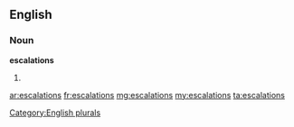 ==English==

===Noun===
'''escalations'''

# {{plural of|[[escalation]]}}

[[Category:English plurals]]

[[ar:escalations]]
[[fr:escalations]]
[[mg:escalations]]
[[my:escalations]]
[[ta:escalations]]